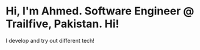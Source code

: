 # Hi, I'm Ahmed. Software Engineer @ Trailfive, Pakistan. Hi!

I develop and try out different tech!
